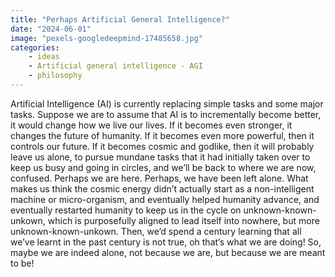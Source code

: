 ```yaml
---
title: "Perhaps Artificial General Intelligence?"
date: "2024-06-01"
image: "pexels-googledeepmind-17485658.jpg"
categories: 
    - ideas
    - Artificial general intelligence - AGI
    - philosophy
---
```


Artificial Intelligence (AI) is currently replacing simple tasks and some major tasks. Suppose we are to assume that AI is to incrementally become better, it would change how we live our lives. If it becomes even stronger, it changes the future of humanity. If it becomes even more powerful, then it controls our future. If it becomes cosmic and godlike, then it will probably leave us alone, to pursue mundane tasks that it had initially taken over to keep us busy and going in circles, and we’ll be back to where we are now, confused. Perhaps we are here. Perhaps, we have been left alone. What makes us think the cosmic energy didn't actually start as a non-intelligent machine or micro-organism, and eventually helped humanity advance, and eventually restarted humanity to keep us in the cycle on unknown-known-unkown, which is purposefully aligned to lead itself into nowhere, but more unknown-known-unkown. Then, we’d spend a century learning that all we’ve learnt in the past century is not true, oh that's what we are doing! So, maybe we are indeed alone, not because we are, but because we are meant to be!